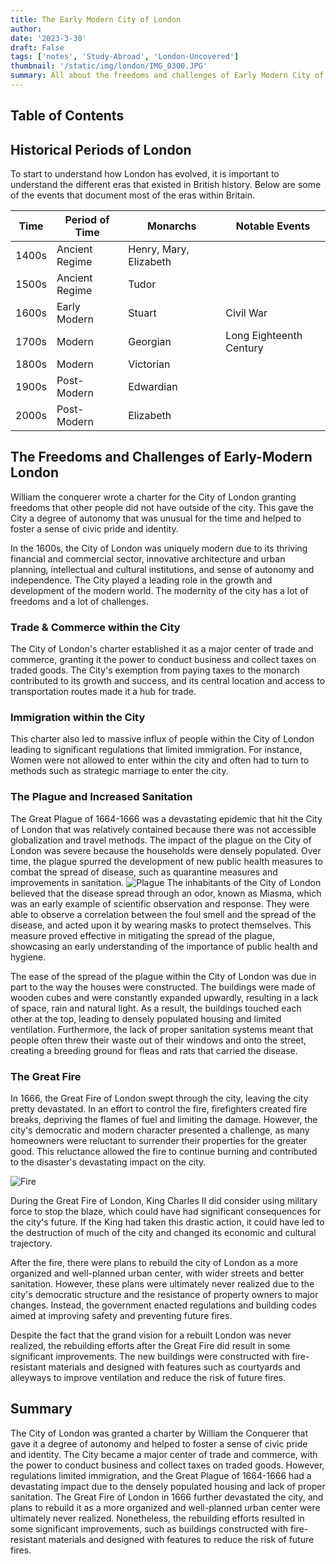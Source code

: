 ```yaml
---
title: The Early Modern City of London
author:
date: '2023-3-30'
draft: False
tags: ['notes', 'Study-Abroad', 'London-Uncovered']
thumbnail: '/static/img/london/IMG_0300.JPG'
summary: All about the freedoms and challenges of Early Modern City of London.
---
```


## Table of Contents

<TOCInline toc={props.toc} exclude="Table of Contents" toHeading={5} />

## Historical Periods of London

To start to understand how London has evolved, it is important to understand the different eras that existed in British history. Below are some of the events that document most of the eras within Britain.

| Time  | Period of Time | Monarchs               | Notable Events          |
| ----- | -------------- | ---------------------- | ----------------------- |
| 1400s | Ancient Regime | Henry, Mary, Elizabeth |                         |
| 1500s | Ancient Regime | Tudor                  |                         |
| 1600s | Early Modern   | Stuart                 | Civil War               |
| 1700s | Modern         | Georgian               | Long Eighteenth Century |
| 1800s | Modern         | Victorian              |                         |
| 1900s | Post-Modern    | Edwardian              |                         |
| 2000s | Post-Modern    | Elizabeth              |                         |

## The Freedoms and Challenges of Early-Modern London

William the conquerer wrote a charter for the City of London granting freedoms that other people did not have outside of the city. This gave the City a degree of autonomy that was unusual for the time and helped to foster a sense of civic pride and identity.

In the 1600s, the City of London was uniquely modern due to its thriving financial and commercial sector, innovative architecture and urban planning, intellectual and cultural institutions, and sense of autonomy and independence. The City played a leading role in the growth and development of the modern world. The modernity of the city has a lot of freedoms and a lot of challenges.

### Trade & Commerce within the City

The City of London's charter established it as a major center of trade and commerce, granting it the power to conduct business and collect taxes on traded goods. The City's exemption from paying taxes to the monarch contributed to its growth and success, and its central location and access to transportation routes made it a hub for trade.

### Immigration within the City

This charter also led to massive influx of people within the City of London leading to significant regulations that limited immigration. For instance, Women were not allowed to enter within the city and often had to turn to methods such as strategic marriage to enter the city.

### The Plague and Increased Sanitation

The Great Plague of 1664-1666 was a devastating epidemic that hit the City of London that was relatively contained because there was not accessible globalization and travel methods. The impact of the plague on the City of London was severe because the households were densely populated. Over time, the plague spurred the development of new public health measures to combat the spread of disease, such as quarantine measures and improvements in sanitation.
![Plague](https://phi.history.ucla.edu/wp-content/uploads/sites/9/2020/10/Chevalier_Roze_a%CC%80_la_Tourette_-_1720-1030x671.png)
The inhabitants of the City of London believed that the disease spread through an odor, known as Miasma, which was an early example of scientific observation and response. They were able to observe a correlation between the foul smell and the spread of the disease, and acted upon it by wearing masks to protect themselves. This measure proved effective in mitigating the spread of the plague, showcasing an early understanding of the importance of public health and hygiene.

The ease of the spread of the plague within the City of London was due in part to the way the houses were constructed. The buildings were made of wooden cubes and were constantly expanded upwardly, resulting in a lack of space, rain and natural light. As a result, the buildings touched each other at the top, leading to densely populated housing and limited ventilation. Furthermore, the lack of proper sanitation systems meant that people often threw their waste out of their windows and onto the street, creating a breeding ground for fleas and rats that carried the disease.

### The Great Fire

In 1666, the Great Fire of London swept through the city, leaving the city pretty devastated. In an effort to control the fire, firefighters created fire breaks, depriving the flames of fuel and limiting the damage. However, the city's democratic and modern character presented a challenge, as many homeowners were reluctant to surrender their properties for the greater good. This reluctance allowed the fire to continue burning and contributed to the disaster's devastating impact on the city.

![Fire](https://www.historic-uk.com/wp-content/uploads/2021/05/london-after-fire-scaled.jpg)

During the Great Fire of London, King Charles II did consider using military force to stop the blaze, which could have had significant consequences for the city's future. If the King had taken this drastic action, it could have led to the destruction of much of the city and changed its economic and cultural trajectory.

After the fire, there were plans to rebuild the city of London as a more organized and well-planned urban center, with wider streets and better sanitation. However, these plans were ultimately never realized due to the city's democratic structure and the resistance of property owners to major changes. Instead, the government enacted regulations and building codes aimed at improving safety and preventing future fires.

Despite the fact that the grand vision for a rebuilt London was never realized, the rebuilding efforts after the Great Fire did result in some significant improvements. The new buildings were constructed with fire-resistant materials and designed with features such as courtyards and alleyways to improve ventilation and reduce the risk of future fires.

## Summary

The City of London was granted a charter by William the Conquerer that gave it a degree of autonomy and helped to foster a sense of civic pride and identity. The City became a major center of trade and commerce, with the power to conduct business and collect taxes on traded goods. However, regulations limited immigration, and the Great Plague of 1664-1666 had a devastating impact due to the densely populated housing and lack of proper sanitation. The Great Fire of London in 1666 further devastated the city, and plans to rebuild it as a more organized and well-planned urban center were ultimately never realized. Nonetheless, the rebuilding efforts resulted in some significant improvements, such as buildings constructed with fire-resistant materials and designed with features to reduce the risk of future fires.
